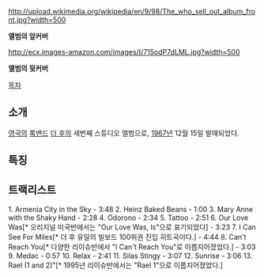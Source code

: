 http://upload.wikimedia.org/wikipedia/en/9/98/The_who_sell_out_album_front.jpg?width=500

'''앨범의 앞커버'''

http://ecx.images-amazon.com/images/I/715odP7dLML.jpg?width=500

'''앨범의 뒷커버'''

[[목차]]

== 소개 ==

[[영국]]의 [[록밴드]] [[더 후]]의 세번째 스튜디오 앨범으로, [[1967년]] 12월 15일 발매되었다.


== 특징 ==


== 트랙리스트 ==


1. Armenia City in the Sky - 3:48 
2. Heinz Baked Beans - 1:00 
3. Mary Anne with the Shaky Hand - 2:28 
4. Odorono - 2:34 
5. Tattoo - 2:51 
6. Our Love Was[* 오리지널 미국반에서는 "Our Love Was, Is"으로 표기되었다] - 3:23 
7. I Can See For Miles[* 더 후 유일의 빌보드 100위권 진입 히트곡이다.] - 4:44 
8. Can't Reach You[* 다양한 리이슈반에서 "I Can't Reach You"로 이름지어졌었다.] - 3:03 
9. Medac - 0:57 
10. Relax - 2:41 
11. Silas Stingy - 3:07 
12. Sunrise - 3:06 
13. Rael (1 and 2)"[* 1995년 리이슈반에서는 "Rael 1"으로 이름지어졌었다.]
